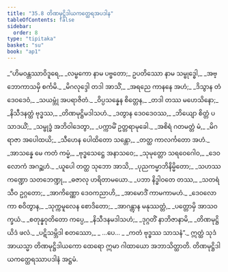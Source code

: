 ```yaml
---
title: "35.8 တိဏမုဋ္ဌိဒါယကတ္ထေရအပဒါန"
tableOfContents: false
sidebar:
  order: 8
type: "tipitaka"
basket: "su"
book: "ap1"
---
```



<DynamicBreadcrumb />

<Division number="48" book="ap1" e="ch" v="20" p="322">

<Paragraph number="3942" type="verses" book="ap1">
_“ဟိမဝန္တဿာဝိဒူရေ,_  
_လမ္ဗကော နာမ ပဗ္ဗတော;_  
ဥပတိဿော နာမ သမ္ဗုဒ္ဓေါ,_  
_အဗ္ဘောကာသမှိ စင်္ကမိ._  

</Paragraph>

</Division>
<Division number="49" book="ap1" e="ch" v="20" p="323">

<Paragraph number="3943" type="verses" book="ap1">
_မိဂလုဒ္ဒေါ တဒါ အာသိံ,_  
_အရညေ ကာနနေ အဟံ;_  
_ဒိသွာန တံ ဒေဝဒေဝံ,_  
_သယမ္ဘုံ အပရာဇိတံ._  

</Paragraph>

</Division>
<Division number="50" book="ap1" e="ch" v="20" p="323">

<Paragraph number="3944" type="verses" book="ap1">
_ဝိပ္ပသန္နေန စိတ္တေန,_  
_တဒါ တဿ မဟေသိနော;_  
_နိသီဒနတ္ထံ ဗုဒ္ဓဿ,_  
_တိဏမုဋ္ဌိမဒါသဟံ._  

</Paragraph>

</Division>
<Division number="51" book="ap1" e="ch" v="20" p="323">

<Paragraph number="3945" type="verses" book="ap1">
_ဒတွာန ဒေဝဒေဝဿ,_  
_ဘိယျော စိတ္တံ ပသာဒယိံ;_  
_သမ္ဗုဒ္ဓံ အဘိဝါဒေတွာ,_  
_ပက္ကာမိံ ဥတ္တရာမုခေါ._  

</Paragraph>

</Division>
<Division number="52" book="ap1" e="ch" v="20" p="323">

<Paragraph number="3946" type="verses" book="ap1">
_အစိရံ ဂတမတ္တံ မံ,_  
_မိဂရာဇာ အပေါထယိ;_  
_သီဟေန ပေါထိတော သန္တော,_  
_တတ္ထ ကာလင်္ကတော အဟံ._  

</Paragraph>

</Division>
<Division number="53" book="ap1" e="ch" v="20" p="323">

<Paragraph number="3947" type="verses" book="ap1">
_အာသန္နေ မေ ကတံ ကမ္မံ,_  
_ဗုဒ္ဓသေဋ္ဌေ အနာသဝေ;_  
_သုမုတ္တော သရဝေဂေါဝ,_  
_ဒေဝလောကံ အဂဉ္ဆဟံ._  

</Paragraph>

</Division>
<Division number="54" book="ap1" e="ch" v="20" p="323">

<Paragraph number="3948" type="verses" book="ap1">
_ယူပေါ တတ္ထ သုဘော အာသိ,_  
_ပုညကမ္မာဘိနိမ္မိတော;_  
_သဟဿကဏ္ဍော သတဘေဏ္ဍု,_  
_ဓဇာလု ဟရိတာမယော._  

</Paragraph>

</Division>
<Division number="55" book="ap1" e="ch" v="20" p="323">

<Paragraph number="3949" type="verses" book="ap1">
_ပဘာ နိဒ္ဓါဝတေ တဿ,_  
_သတရံသီဝ ဥဂ္ဂတော;_  
_အာကိဏ္ဏော ဒေဝကညာဟိ,_  
_အာမောဒိံ ကာမကာမဟံ._  

</Paragraph>

</Division>
<Division number="56" book="ap1" e="ch" v="20" p="323">

<Paragraph number="3950" type="verses" book="ap1">
_ဒေဝလောကာ စဝိတွာန,_  
_သုက္ကမူလေန စောဒိတော;_  
_အာဂန္တွာန မနုဿတ္တံ,_  
_ပတ္တောမှိ အာသဝက္ခယံ._  

</Paragraph>

</Division>
<Division number="57" book="ap1" e="ch" v="20" p="323">

<Paragraph number="3951" type="verses" book="ap1">
_စတုန္နဝုတိတော ကပ္ပေ,_  
_နိသီဒနမဒါသဟံ;_  
_ဒုဂ္ဂတိံ နာဘိဇာနာမိ,_  
_တိဏမုဋ္ဌိယိဒံ ဖလံ._  

</Paragraph>

</Division>
<Division number="58" book="ap1" e="ch" v="20" p="323">

<Paragraph number="3952" type="verses" book="ap1">
_ပဋိသမ္ဘိဒါ စတဿော,_  
_ …ပေ… _  
_ကတံ ဗုဒ္ဓဿ သာသနံ”._  

</Paragraph>

<Paragraph number="3953" book="ap1">
ဣတ္ထံ သုဒံ အာယသ္မာ တိဏမုဋ္ဌိဒါယကော ထေရော ဣမာ ဂါထာယော အဘာသိတ္ထာတိ.

</Paragraph>
</Division>

<Paragraph number="3954" type="center" book="ap1">
တိဏမုဋ္ဌိဒါယကတ္ထေရဿာပဒါနံ အဋ္ဌမံ.
</Paragraph>